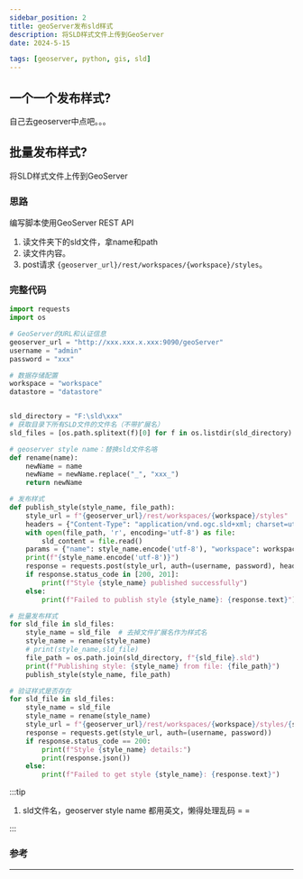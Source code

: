 ```yaml
---
sidebar_position: 2
title: geoServer发布sld样式
description: 将SLD样式文件上传到GeoServer  
date: 2024-5-15

tags: [geoserver, python, gis, sld]
---
```


## 一个一个发布样式?

自己去geoserver中点吧。。。  


## 批量发布样式?  

将SLD样式文件上传到GeoServer  

### 思路  

编写脚本使用GeoServer REST API   

1. 读文件夹下的sld文件，拿name和path  
2. 读文件内容。  
2. post请求 `{geoserver_url}/rest/workspaces/{workspace}/styles`。  




### 完整代码  

```py 
import requests
import os 

# GeoServer的URL和认证信息
geoserver_url = "http://xxx.xxx.x.xxx:9090/geoServer"
username = "admin"
password = "xxx"

# 数据存储配置
workspace = "workspace"
datastore = "datastore"


sld_directory = "F:\sld\xxx"
# 获取目录下所有SLD文件的文件名（不带扩展名）
sld_files = [os.path.splitext(f)[0] for f in os.listdir(sld_directory) if f.endswith('.sld')]

# geoserver style name：替换sld文件名咯
def rename(name):
    newName = name
    newName = newName.replace("_", "xxx_")
    return newName

# 发布样式
def publish_style(style_name, file_path):
    style_url = f"{geoserver_url}/rest/workspaces/{workspace}/styles"
    headers = {"Content-Type": "application/vnd.ogc.sld+xml; charset=utf-8"}
    with open(file_path, 'r', encoding='utf-8') as file:
        sld_content = file.read()
    params = {"name": style_name.encode('utf-8'), "workspace": workspace.encode('utf-8')}
    print(f"{style_name.encode('utf-8')}")
    response = requests.post(style_url, auth=(username, password), headers=headers, params=params, data=sld_content.encode('utf-8'))
    if response.status_code in [200, 201]:
        print(f"Style {style_name} published successfully")
    else:
        print(f"Failed to publish style {style_name}: {response.text}")

# 批量发布样式
for sld_file in sld_files:
    style_name = sld_file  # 去掉文件扩展名作为样式名
    style_name = rename(style_name)
    # print(style_name,sld_file)
    file_path = os.path.join(sld_directory, f"{sld_file}.sld")
    print(f"Publishing style: {style_name} from file: {file_path}")
    publish_style(style_name, file_path)

# 验证样式是否存在
for sld_file in sld_files:
    style_name = sld_file
    style_name = rename(style_name)
    style_url = f"{geoserver_url}/rest/workspaces/{workspace}/styles/{style_name}.json"
    response = requests.get(style_url, auth=(username, password))
    if response.status_code == 200:
        print(f"Style {style_name} details:")
        print(response.json())
    else:
        print(f"Failed to get style {style_name}: {response.text}")


```

:::tip
1. sld文件名，geoserver style name 都用英文，懒得处理乱码 = =  

:::

### 参考  
---